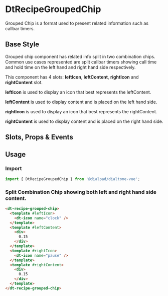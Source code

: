 
# DtRecipeGroupedChip

<Subtitle>
  Grouped Chip is a format used to present related information such as callbar timers.
</Subtitle>

## Base Style

Grouped chip component has related info split in two combination chips. Common use cases represented
are split callbar timers showing call time and hold time on the left hand and right hand side respectively.

This component has 4 slots: **leftIcon**, **leftContent**, **rightIcon** and **rightContent** slot.

**leftIcon** is used to display an icon that best represents the leftContent.

**leftContent** is used to display content and is placed on the left hand side.

**rightIcon** is used to display an icon that best represents the rightContent.

**rightContent** is used to display content and is placed on the right hand side.

<Canvas>
  <Story id="recipes-chips-grouped-chips--default" />
</Canvas>

## Slots, Props & Events

<ArgsTable story={PRIMARY_STORY} />

## Usage

### Import

```jsx
import { DtRecipeGroupedChip } from '@dialpad/dialtone-vue';
```

### Split Combination Chip showing both left and right hand side content.

```html
<dt-recipe-grouped-chip>
  <template #leftIcon>
    <dt-icon name="clock" />
  </template>
  <template #leftContent>
    <div>
      0.15
    </div>
  </template>
  <template #rightIcon>
    <dt-icon name="pause" />
  </template>
  <template #rightContent>
    <div>
      0.15
    </div>
  </template>
</dt-recipe-grouped-chip>
```
